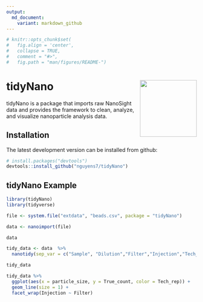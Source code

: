 ```yaml
---
output:
  md_document:
    variant: markdown_github
---
```


```r
# knitr::opts_chunk$set(
#   fig.align = 'center',
#   collapse = TRUE,
#   comment = "#>",
#   fig.path = "man/figures/README-")
```

# tidyNano <img src="man/figures/tidyNano.png" align="right" width = 150/>


tidyNano is a package that imports raw NanoSight data and provides the framework to clean, analyze, and visualize nanoparticle analysis data.

## Installation

The latest development version can be installed from github:

``` r
# install.packages("devtools")
devtools::install_github("nguyens7/tidyNano")
```

## tidyNano Example

```r
library(tidyNano)
library(tidyverse)

file <- system.file("extdata", "beads.csv", package = "tidyNano")

data <- nanoimport(file)  

data
```
```r
tidy_data <- data  %>% 
  nanotidy(sep_var = c("Sample", "Dilution","Filter","Injection","Tech_rep"))

tidy_data
```

```r
tidy_data %>% 
  ggplot(aes(x = particle_size, y = True_count, color = Tech_rep)) +
  geom_line(size = 1) +
  facet_wrap(Injection ~ Filter)
```

